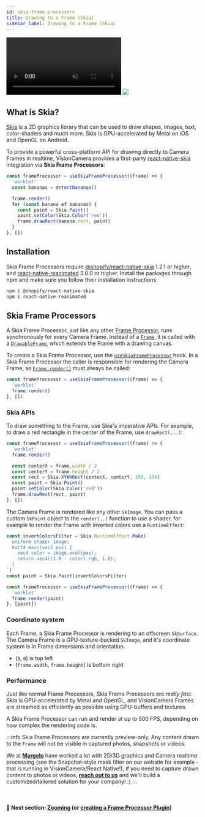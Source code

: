 ```yaml
---
id: skia-frame-processors
title: Drawing to a Frame (Skia)
sidebar_label: Drawing to a Frame (Skia)
---
```



<div class="image-container" style={size} >
  <video
    xmlns="http://www.w3.org/1999/xhtml"
    style={{ position: 'absolute', ...size, transform: 'scale(0.88)' }}
    autoPlay
    muted
    loop>
    <source src={useBaseUrl("img/demo_drawing.mp4")} type="video/mp4" />
  </video>
  <img src={useBaseUrl("img/frame.png")} style={{ position: 'absolute', ...size }} />
</div>

## What is Skia?

[Skia](https://skia.org) is a 2D graphics library that can be used to draw shapes, images, text, color-shaders and much more. Skia is GPU-accelerated by Metal on iOS and OpenGL on Android.

To provide a powerful cross-platform API for drawing directly to Camera Frames in realtime, VisionCamera provides a first-party [react-native-skia](https://github.com/Shopify/react-native-skia) integration via **Skia Frame Processors**:

```ts
const frameProcessor = useSkiaFrameProcessor((frame) => {
  'worklet'
  const bananas = detectBananas()

  frame.render()
  for (const banana of bananas) {
    const paint = Skia.Paint()
    paint.setColor(Skia.Color('red'))
    frame.drawRect(banana.rect, paint)
  }
}, [])
```

## Installation

Skia Frame Processors require [@shopify/react-native-skia](https://github.com/Shopify/react-native-skia) 1.2.1 or higher, and [react-native-reanimated](http://github.com/software-mansion/react-native-reanimated) 3.0.0 or higher. Install the packages through npm and make sure you follow their installation instructions:

```sh
npm i @shopify/react-native-skia
npm i react-native-reanimated
```

## Skia Frame Processors

A Skia Frame Processor, just like any other [Frame Processor](/docs/guides/frame-processors), runs synchronously for every Camera Frame.
Instead of a [`Frame`](/docs/api/interfaces/Frame), it is called with a [`DrawableFrame`](/docs/api/interfaces/DrawableFrame), which extends the Frame with a drawing canvas.

To create a Skia Frame Processor, use the [`useSkiaFrameProcessor`](/docs/api/useskiaframeprocessor) hook.
In a Skia Frame Processor the caller is responsible for rendering the Camera Frame, so [`Frame.render()`](/docs/api/interfaces/DrawableFrame#render) must always be called:

```ts
const frameProcessor = useSkiaFrameProcessor((frame) => {
  'worklet'
  frame.render()
}, [])
```

### Skia APIs

To draw something to the Frame, use Skia's imperative APIs. For example, to draw a red rectangle in the center of the Frame, use `drawRect(...)`:

```ts
const frameProcessor = useSkiaFrameProcessor((frame) => {
  'worklet'
  frame.render()

  const centerX = frame.width / 2
  const centerY = frame.height / 2
  const rect = Skia.XYWHRect(centerX, centerY, 150, 150)
  const paint = Skia.Paint()
  paint.setColor(Skia.Color('red'))
  frame.drawRect(rect, paint)
}, [])
```

The Camera Frame is rendered like any other `SkImage`. You can pass a custom `SkPaint` object to the `render(..)` function to use a shader, for example to render the Frame with inverted colors use a `RuntimeEffect`:

```ts
const invertColorsFilter = Skia.RuntimeEffect.Make(`
  uniform shader image;
  half4 main(vec2 pos) {
    vec4 color = image.eval(pos);
    return vec4((1.0 - color).rgb, 1.0);
  }
`)
const paint = Skia.Paint(invertColorsFilter)

const frameProcessor = useSkiaFrameProcessor((frame) => {
  'worklet'
  frame.render(paint)
}, [paint])
```

### Coordinate system

Each Frame, a Skia Frame Processor is rendering to an offscreen `SkSurface`.
The Camera Frame is a GPU-texture-backed `SkImage`, and it's coordinate system is in Frame dimensions and orientation.
- (`0`, `0`) is top left
- (`frame.width`, `frame.height`) is bottom right

### Performance

Just like normal Frame Processors, Skia Frame Processors are _really fast_. Skia is GPU-accelerated by Metal and OpenGL, and VisionCamera Frames are streamed as efficiently as possible using GPU-buffers and textures.

A Skia Frame Processor can run and render at up to 500 FPS, depending on how complex the rendering code is.

:::info
Skia Frame Processors are currently preview-only. Any content drawn to the `Frame` will not be visible in captured photos, snapshots or videos.

We at [**Margelo**](https://margelo.io) have worked a lot with 2D/3D graphics and Camera realtime processing (see the Snapchat-style mask filter on our website for example - that is running in VisionCamera/React Native!), if you need to capture drawn content to photos or videos, [**reach out to us**](https://margelo.io#contact) and we'll build a customized/tailored solution for your company! :)
:::

<br />

#### 🚀 Next section: [Zooming](/docs/guides/zooming) (or [creating a Frame Processor Plugin](/docs/guides/frame-processors-plugins-overview))

